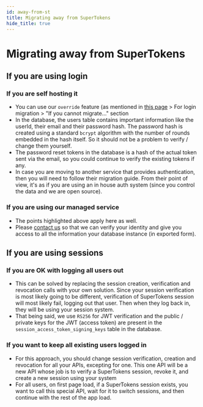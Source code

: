 ```yaml
---
id: away-from-st
title: Migrating away from SuperTokens
hide_title: true
---
```


# Migrating away from SuperTokens

## If you are using login
### If you are self hosting it
- You can use our `override` feature (as mentioned in [this page](./to-st) > For login migration > "If you cannot migrate..." section
- In the database, the users table contains important information like the userId, their email and their password hash. The password hash is created using a standard `bcrypt` algorithm with the number of rounds embedded in the hash itself. So it should not be a problem to verify / change them yourself.
- The password reset tokens in the database is a hash of the actual token sent via the email, so you could continue to verify the existing tokens if any.
- In case you are moving to another service that provides authentication, then you will need to follow their migration guide. From their point of view, it's as if you are using an in house auth system (since you control the data and we are open source).

### If you are using our managed service
- The points highlighted above apply here as well.
- Please [contact us](mailto:team@supertokens.io) so that we can verify your identity and give you access to all the information your database instance (in exported form).

## If you are using sessions
### If you are OK with logging all users out
- This can be solved by replacing the session creation, verification and revocation calls with your own solution. Since your session verification is most likely going to be different, verification of SuperTokens session will most likely fail, logging out that user. Then when they log back in, they will be using your session system.
- That being said, we use `RS256` for JWT verification and the public / private keys for the JWT (access token) are present in the `session_access_token_signing_keys` table in the database.

### If you want to keep all existing users logged in
- For this approach, you should change session verification, creation and revocation for all your APIs, excepting for one. This one API will be a new API whose job is to verify a SuperTokens session, revoke it, and create a new session using your system
- For all users, on first page load, if a SuperTokens session exists, you want to call this special API, wait for it to switch sessions, and then continue with the rest of the app load.